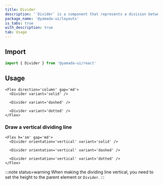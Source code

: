 ```yaml
---
title: Divider
description: '`Divider` is a component that represents a division between elements.'
package_name: '@yamada-ui/layouts'
is_tabs: true
with_description: true
tab: Usage
---
```


## Import

```ts
import { Divider } from '@yamada-ui/react'
```

## Usage

```tsx
<Flex direction='column' gap='md'>
  <Divider variant='solid' />

  <Divider variant='dashed' />

  <Divider variant='dotted' />
</Flex>
```

### Draw a vertical dividing line

```tsx
<Flex h='sm' gap='md'>
  <Divider orientation='vertical' variant='solid' />

  <Divider orientation='vertical' variant='dashed' />

  <Divider orientation='vertical' variant='dotted' />
</Flex>
```

:::note status=warning
When making the dividing line vertical, you need to set the height to the parent element or `Divider`.
:::

